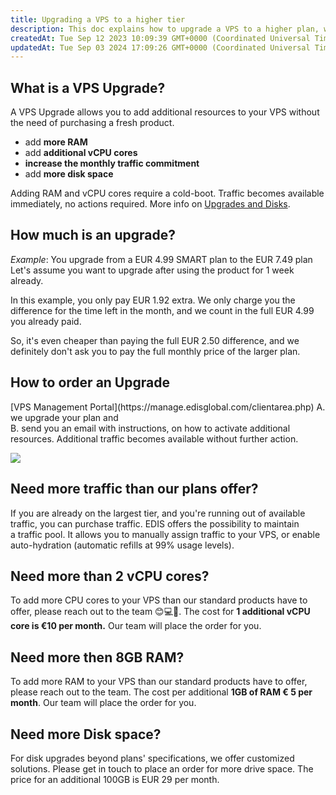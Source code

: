 ```yaml
---
title: Upgrading a VPS to a higher tier
description: This doc explains how to upgrade a VPS to a higher plan, which can include more RAM, additional vCPU cores, more disk space, and increased monthly traffic commitment.
createdAt: Tue Sep 12 2023 10:09:39 GMT+0000 (Coordinated Universal Time)
updatedAt: Tue Sep 03 2024 17:09:26 GMT+0000 (Coordinated Universal Time)
---
```



## What is a VPS Upgrade?

A VPS Upgrade allows you to add additional resources to your VPS without the need of purchasing a fresh product.

- add **more RAM**
- add **additional vCPU cores**
- **increase the monthly traffic commitment**
- add **more disk space**

Adding RAM and vCPU cores require a cold-boot.
Traffic becomes available immediately, no actions required.
More info on <a href="https://docs.edisglobal.com/will-i-lose-data-when-i-upgrade" target="_blank">Upgrades and Disks</a>.

## How much is an upgrade?

_Example_: You upgrade from a EUR 4.99 SMART plan to the EUR 7.49 plan
Let's assume you want to upgrade after using the product for 1 week already.

In this example, you only pay EUR 1.92 extra. We only charge you the difference for the time left in the month, and we count in the full EUR 4.99 you already paid.

So, it's even cheaper than paying the full EUR 2.50 difference, and we definitely don't ask you to pay the full monthly price of the larger plan.

## How to order an Upgrade

<Steps>
  <Step title='Log in to your'>
    [VPS Management Portal](https://manage.edisglobal.com/clientarea.php)
  </Step>
  <Step title='Locate your VPS in the Services tab' />
  <Step title='Click the "Upgrade" button, then select product, confirm and make payment' />
  <Step title='Once the payment has gone through,'>
    A. we upgrade your plan and
    <br />
    B. send you an email with instructions, on how to activate additional
    resources. Additional traffic becomes available without further action.
  </Step>
</Steps>

![](/assets/p_zGm9I4NgEUpABqH8Kf8_kvm-upgrade-0edf60a3fe.png)

## Need more traffic than our plans offer?

If you are already on the largest tier, and you're running out of available traffic, you can purchase traffic. EDIS offers the possibility to maintain a traffic pool. It allows you to manually assign traffic to your VPS, or enable auto-hydration (automatic refills at 99% usage levels).

<CtaButton
  label='EDIS traffic pool'
  link='../traffic-bandwidth/traffic-pool-global-and-premium-traffic-zone'
/>

##

## Need more than 2 vCPU cores?

To add more CPU cores to your VPS than our standard products have to offer, please reach out to the team 😊💻🚀. The cost for **1 additional vCPU core is €10 per month.** Our team will place the order for you.

## Need more then 8GB RAM?

To add more RAM to your VPS than our standard products have to offer, please reach out to the team. The cost per additional **1GB of RAM € 5 per month**. Our team will place the order for you.

## Need more Disk space?

For disk upgrades beyond plans' specifications, we offer customized solutions. Please get in touch to place an order for more drive space. The price for an additional 100GB is EUR 29 per month.
